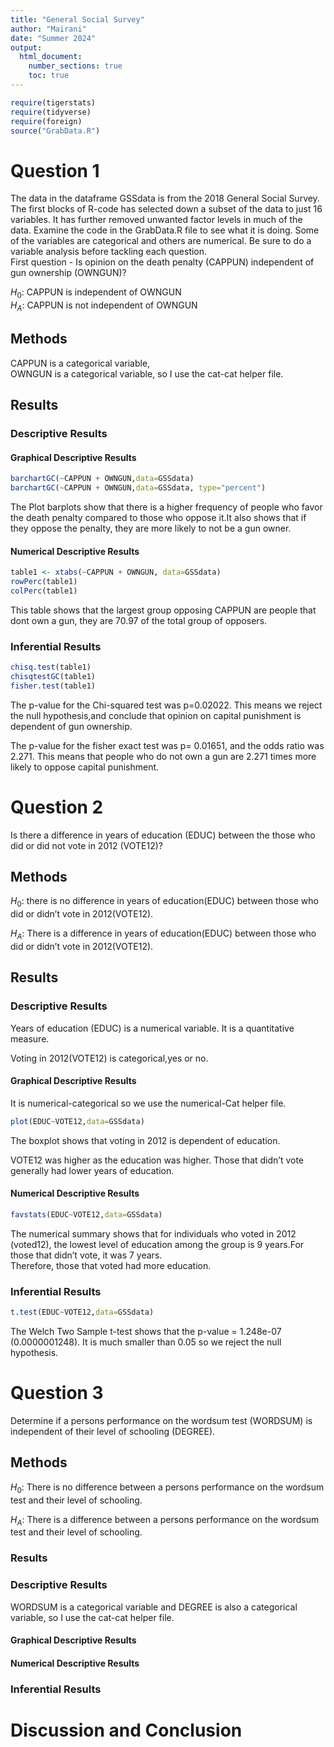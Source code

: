 ```yaml
---
title: "General Social Survey"
author: "Mairani"
date: "Summer 2024"
output: 
  html_document:
    number_sections: true
    toc: true
---
```



```r
require(tigerstats)
require(tidyverse)
require(foreign)
source("GrabData.R")
```




#  Question 1

<!--In this section you explain what you are trying to show.  Where did the data come from?  What is the research or other question you are trying to answer?!-->

The data in the dataframe GSSdata is from the 2018 General Social Survey. The first blocks of R-code has selected down a subset of the data to just 16 variables. It has further removed unwanted factor levels in much of the data. Examine the code in the GrabData.R file to see what it is doing. Some of the variables are categorical and others are numerical. Be sure to do a variable analysis before tackling each question.  
First question - Is opinion on the death penalty (CAPPUN) independent of gun ownership (OWNGUN)?

$H_0$: CAPPUN is independent of OWNGUN  
$H_A$: CAPPUN is not independent of OWNGUN  

## Methods

<!--Decide on your methods:  use "variable analysis" or other appropriate descriptors.  Make sure to choose at least one graphical method and at least one numerical method.!-->

CAPPUN is a categorical variable,   
OWNGUN is a categorical variable, so I use the cat-cat helper file.  

## Results

<!--Divide this section into two sub-sections:  One for your descriptive  results and one for your inferential results.!-->

### Descriptive Results

#### Graphical Descriptive Results

<!--Graphical results here.  Make sure to show your code.  Provide appropriate labels for axes, giving units if possible, and provide a good title for the graph, too.  Use the graphical results to describe the patterns if any that exist in the data as focused toward the research question!-->
```r
barchartGC(~CAPPUN + OWNGUN,data=GSSdata)
barchartGC(~CAPPUN + OWNGUN,data=GSSdata, type="percent")

```

The Plot barplots show that there is a higher frequency of people who favor the death penalty compared to those who oppose it.It also shows that if they oppose the penalty, they are more likely to not be a gun owner.    

#### Numerical Descriptive Results  

```r
table1 <- xtabs(~CAPPUN + OWNGUN, data=GSSdata)
rowPerc(table1)
colPerc(table1)
```
This table shows that the largest group opposing CAPPUN are people that dont own a gun, they are 70.97 of the total group of opposers.

<!--Numerical results go here. Use the numerical results to describe the patterns if any that exist in the data as focused toward the research question!-->

### Inferential Results

```r
chisq.test(table1)
chisqtestGC(table1)
fisher.test(table1)
```

The p-value for the Chi-squared test was p=0.02022.
This means we reject the null hypothesis,and conclude that opinion on capital punishment is dependent of gun ownership.  

The p-value for the fisher exact test was p= 0.01651, and the odds ratio was 2.271. This means that people who do not own a gun are 2.271 times more likely to oppose capital punishment. 

<!--State hypothesis clearly.  Make sure your discussion of the inferential test covers all the aspects that the test output produces, such as test statistic, p-value etc.  Make a decision about the null hypothesis, explain the assumptions on which the selected test/procedure was based, and why the chosen procedure satisfys the assumptions and is appropriate to answer the research question!-->

#  Question 2

<!--In this section you explain what you are trying to show.  Where did the data come from?  What is the research or other question you are trying to answer?!-->

Is there a difference in years of education (EDUC) between the those who did or did not vote in 2012 (VOTE12)?


## Methods

<!--Decide on your methods:  use "variable analysis" or other appropriate descriptors.  Make sure to choose at least one graphical method and at least one numerical method.!-->

$H_0$: there is no difference in years of education(EDUC) between those who did or didn't vote in 2012(VOTE12).  

$H_A$: There is a difference in years of education(EDUC) between those who did or didn't vote in 2012(VOTE12).  

## Results

<!--Divide this section into two sub-sections:  One for your descriptive  results and one for your inferential results.!-->

### Descriptive Results
Years of education (EDUC) is a numerical variable. It is a quantitative measure.  

Voting in 2012(VOTE12) is categorical,yes or no.    

#### Graphical Descriptive Results

<!--Graphical results here.  Make sure to show your code.  Provide appropriate labels for axes, giving units if possible, and provide a good title for the graph, too.  Use the graphical results to describe the patterns if any that exist in the data as focused toward the research question!-->
It is numerical-categorical so we use the numerical-Cat helper file.  

```r
plot(EDUC~VOTE12,data=GSSdata)
```

The boxplot shows that voting in 2012 is dependent of education.   

VOTE12 was higher as the education was higher. Those that didn't vote generally had lower years of education.  

#### Numerical Descriptive Results

```r
favstats(EDUC~VOTE12,data=GSSdata)
```
<!--Numerical results go here. Use the numerical results to describe the patterns if any that exist in the data as focused toward the research question!-->
  The numerical summary shows that for individuals who voted in 2012 (voted12), the lowest level of education among the group is 9 years.For those that didn't vote, it was 7 years.   
  Therefore, those that voted had more education.  
  
### Inferential Results

```r
t.test(EDUC~VOTE12,data=GSSdata)
```
<!--State hypothesis clearly.  Make sure your discussion of the inferential test covers all the aspects that the test output produces, such as test statistic, p-value etc.  Make a decision about the null hypothesis, explain the assumptions on which the selected test/procedure was based, and why the chosen procedure satisfys the assumptions and is appropriate to answer the research question!-->

The Welch Two Sample t-test shows that the p-value = 1.248e-07 (0.0000001248). It is much smaller than 0.05 so we reject the null hypothesis.  

#  Question 3

<!--In this section you explain what you are trying to show.  Where did the data come from?  What is the research or other question you are trying to answer?!-->

Determine if a persons performance on the wordsum test (WORDSUM) is independent of their level of schooling (DEGREE).

## Methods

<!--Decide on your methods:  use "variable analysis" or other appropriate descriptors.  Make sure to choose at least one graphical method and at least one numerical method.!-->
$H_0$: There is no difference between a persons performance on the wordsum test  and their level of schooling.  

$H_A$: There is a difference between a persons performance on the wordsum test  and their level of schooling.  

### Results

<!--Divide this section into two sub-sections:  One for your descriptive  results and one for your inferential results.!-->

### Descriptive Results
WORDSUM is a categorical variable and DEGREE is also a categorical variable, so I use the cat-cat helper file.  

#### Graphical Descriptive Results


<!--Graphical results here.  Make sure to show your code.  Provide appropriate labels for axes, giving units if possible, and provide a good title for the graph, too.  Use the graphical results to describe the patterns if any that exist in the data as focused toward the research question!-->

#### Numerical Descriptive Results

<!--Numerical results go here. Use the numerical results to describe the patterns if any that exist in the data as focused toward the research question!-->

### Inferential Results

<!--State hypothesis clearly.  Make sure your discussion of the inferential test covers all the aspects that the test output produces, such as test statistic, p-value etc.  Make a decision about the null hypothesis, explain the assumptions on which the selected test/procedure was based, and why the chosen procedure satisfys the assumptions and is appropriate to answer the research question!-->


# Discussion and Conclusion

<!--Discussion and conclusion here.  If you found a relationship be sure to consider whether the relationship occurs because one of the variavbles causes the other, or whether they perhasps are related for some other reason.  Watch the chapter 6 videos from the GeorgeTown videos collection.!-->

